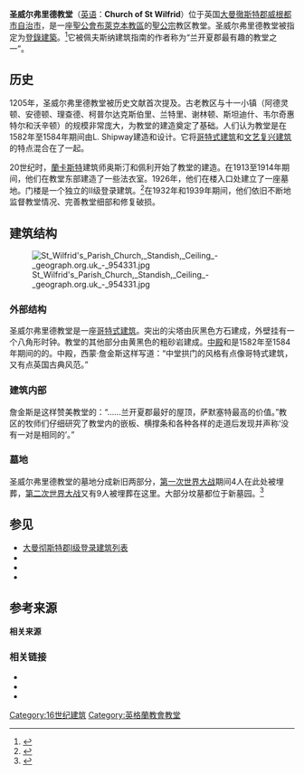 {{Infobox church | name = 圣威尔弗里德教堂| fullname = | image = Standish st wilfrids.jpg| imagesize = 280| imagealt = | landscape = | caption = 圣威尔弗里德教堂| pushpin map = 大曼彻斯特郡| pushpin map alt = | pushpin mapsize = 250 | pushpin label position = | map caption = 在大曼彻斯特郡的位置| latd = 53.5868| longd = -2.6625| location =  [[英国|英国]][[大曼徹斯特郡|大曼徹斯特郡]][[威根都市自治市|威根都市自治市]]| country = 英国 | coordinates = {{coord|53.5872|-2.6614|region:GB_type:landmark|display=title}} | osgraw = SD 563,103| denomination =  [[聖公宗|聖公宗]]| churchmanship = | membership = | attendance = | website = [http://stwilfrids-standish.org.uk/ St Wilfrid, Standish] | former name = | bull date = | founded date = | founder = | dedication = | dedicated date = | consecrated date = | cult = | relics = | events = | past bishop = | people = | status = {{tsl|en|Parish church|教区教堂|教区教堂}}| functional status = 活跃| heritage designation = I级| designated date =1966年8月9日 | architect = L. Shipway (?)| architectural type = 教堂| style = 哥特式建筑和[[文艺复兴建筑|文艺复兴建筑]]| groundbreaking = | completed date = | construction cost = | closed date = | demolished date = | capacity = | length = | width = | width nave = | height = | diameter = | other dimensions = | floor count = | floor area = | spire quantity = | spire height = | materials = | parish = 斯坦迪什| deanery = 乔利| archdeaconry = 布莱克本| diocese = [[聖公會布萊克本教區|聖公會布萊克本教區]]| province = {{tsl|en|Province of York||York}}| rector = 安德鲁·霍利迪 | vicar = | curate = 蒂姆·宾顿 | priest = | asstpriest = | minister = | assistant = | honpriest = | deacon = | seniorpastor = | pastor = | abbot = | chaplain = | reader = 巴巴拉·韦斯顿 | organistdom = | director = 约翰·沃尔顿（[[皇家北方音乐学院|皇家北方音乐学院]]） {{tsl|en|London College of Music||FLCM}} {{tsl|en|Royal College of Organists||FRCO}} | organist = 阿兰·班克斯（{{tsl|en|London College of Music Examinations||LLCM}}） | organscholar = | chapterclerk = | laychapter = | warden = | flowerguild = | musicgroup = | parishadmin = | serversguild = | logo = | logosize = }}

'''圣威尔弗里德教堂'''（[[英语|英语]]：'''Church of St Wilfrid'''）位于英国[[大曼徹斯特郡|大曼徹斯特郡]][[威根都市自治市|威根都市自治市]]，是一座[[聖公會布萊克本教區|聖公會布萊克本教區]]的[[聖公宗|聖公宗]]教区教堂。圣威尔弗里德教堂被{{tsl|en|National Heritage List for England|英国国家遗产名录|英国国家遗产名录}}指定为[[登錄建築|登錄建築]]。<ref>{{NHLE |num= 1287160|desc= 圣威尔弗里德教堂, Standish|access-date= 21 August 2012|mode=cs2}}</ref>它被佩夫斯纳建筑指南的作者称为“兰开夏郡最有趣的教堂之一”。{{sfn|Pollard|Pevsner|2006|p=590}}

==历史==

1205年，圣威尔弗里德教堂被历史文献首次提及。古老教区与十一小镇（阿德灵顿、安德顿、理查德、柯普尔达克斯伯里、兰特里、谢林顿、斯坦迪什、韦尔奇惠特尔和沃辛顿）的规模非常庞大，为教堂的建造奠定了基础。人们认为教堂是在1582年至1584年期间由L. Shipway建造和设计。它将[[哥特式建筑|哥特式建筑]]和[[文艺复兴建筑|文艺复兴建筑]]的特点混合在了一起。

20世纪时，[[蘭卡斯特_(蘭開夏郡)|蘭卡斯特]]建筑师奥斯汀和佩利开始了教堂的建造。在1913至1914年期间，他们在教堂东部建造了一些法衣室。{{sfn|Brandwood|Austin|Hughes|Price|2012|p=249}}1926年，他们在楼入口处建立了一座墓地。{{sfn|Brandwood|Austin|Hughes|Price|2012|p=249}}门楼是一个独立的II级登录建筑。<ref>{{NHLE |num= 1228470|desc= Gatehouse to 圣威尔弗里德教堂, Standish|access-date= 21 August 2012|mode=cs2|fewer-links=yes}}</ref>在1932年和1939年期间，他们依旧不断地监督教堂情况、完善教堂细部和修复破损。{{sfn|Brandwood|Austin|Hughes|Price|2012|pp=251, 253}}

==建筑结构==
[[File:St_Wilfrid's_Parish_Church,_Standish,_Ceiling_-_geograph.org.uk_-_954331.jpg|thumb]]
===外部结构===
圣威尔弗里德教堂是一座[[哥特式建筑|哥特式建筑]]。突出的尖塔由灰黑色方石建成，外壁挂有一个八角形时钟。教堂的其他部分由黄黑色的粗砂岩建成。[[中殿|中殿]]和{{tsl|en|chancel||chancel}}是1582年至1584年期间的{{tsl|en|Elizabethan architecture|伊丽莎白式建筑|伊丽莎白式}}的。中殿，西蒙·詹金斯这样写道：“中堂拱门的风格有点像哥特式建筑，又有点英国古典风范。”{{sfn|Jenkins|1999|p=}}

===建筑内部===
詹金斯是这样赞美教堂的：“......兰开夏郡最好的屋顶，萨默塞特最高的价值。”教区的牧师们仔细研究了教堂内的嵌板、横撑条和各种各样的走道后发现并声称‘没有一对是相同的’。”{{sfn|Jenkins|1999|p=}}

===墓地===
圣威尔弗里德教堂的墓地分成新旧两部分，[[第一次世界大战|第一次世界大战]]期间4人在此处被埋葬，[[第二次世界大战|第二次世界大战]]又有9人被埋葬在这里。大部分坟墓都位于新墓园。<ref>{{Citation| url = http://www.cwgc.org/find-a-cemetery/cemetery/2069024/STANDISH%20%28ST.%20WILFRID%29%20CHURCHYARD| title = STANDISH (ST. WILFRID) CHURCHYARD| accessdate = 7 February 2013| publisher = {{tsl|en|Commonwealth War Graves Commission||Commonwealth War Graves Commission}}| archive-date = 2019-10-13| archive-url = https://web.archive.org/web/20191013093551/https://www.cwgc.org/find-a-cemetery/cemetery/2069024/STANDISH%20(ST.%20WILFRID)%20CHURCHYARD| dead-url = no}}</ref>

==参见==
{{portal|Greater Manchester}}
{{Commons category|圣威尔弗里德教堂, Standish}}
*[[大曼彻斯特郡I级登录建筑列表|大曼彻斯特郡I级登录建筑列表]]
*{{tsl|en|List of churches in Greater Manchester|大曼彻斯特教堂列表|大曼彻斯特教堂列表}}
*{{tsl|en|List of ecclesiastical works by Austin and Paley (1895–1914)|奥斯汀和佩利的教会建筑列表（1895年至1914年）|奥斯汀和佩利的教会建筑列表（1895年至1914年）}}
*{{tsl|en|List of ecclesiastical works by Austin and Paley (1916–44)|奥斯汀和佩利的教会建筑列表（1916年至1944年）|奥斯汀和佩利的教会建筑列表（1916年至1944年）}}

==参考来源==
'''相关来源'''
{{Reflist|30em}}

=== 相关链接 ===
{{refbegin}}
*{{Citation | last = Brandwood| first = Geoff| author-link = | last2 = Austin| first2 = Tim| last3 = Hughes| first3 = John| last4 = Price| first4 = James| publication-date = | date = | year = 2012| title = The Architecture of Sharpe, Paley and Austin| edition = | volume = | series = | publication-place = Swindon| place = | publisher = [[英格蘭遺產委員會|英格蘭遺產委員會]]| pages = | page = | format = | id = | isbn = 978-1-84802-049-8| doi = | oclc = | url = | accessdate =}}
*{{Citation | last = Jenkins|first = Simon| author-link = Simon Jenkins|  publication-date = | date = | year = 1999| title = England's Thousand Best Churches| edition = | volume = | series = | publication-place = London| place = | publisher = [[企鹅出版集团|企鹅出版集团]]| pages = | page = | format = | id = | isbn = 978-0-14-103930-5| doi = | oclc = | url = | accessdate =}}
*{{Citation | last =Pollard| first =Richard | authorlink = | last2 = Pevsner | first2 = Nikolaus | author2-link =Nikolaus Pevsner| series= The Buildings of England|title =Lancashire: Liverpool and the South-West |edition= | publisher =[[耶魯大學出版社|耶魯大學出版社]] | year =2006 | location =New Haven and London | pages = | url = | doi = | id = | isbn =0-300-10910-5 }}
{{refend}}

{{DEFAULTSORT:Church of Saint Wilfrid, Standish (section)}}

[[Category:16世纪建筑|Category:16世纪建筑]]
[[Category:英格蘭教會教堂|Category:英格蘭教會教堂]]